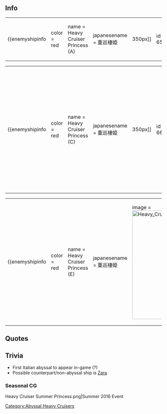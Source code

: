 ==Info==
{|
|
{{enemyshipinfo 
|color = red
|name = Heavy Cruiser Princess (A)
|japanesename = 重巡棲姫
|image = [[File:Heavy_Cruiser_Hime.png|350px]]
|id = 659
|class = Abyssal
|type = Heavy Cruiser
|hp = 350
|firepower = 160
|armor = 195
|torpedo = 82
|evasion = ?
|AA = 86
|aircraft = ?
|ASW = ?
|LOS = ?
|luck = ?
|speed = ?
|range = ?
|slot = 
|slot1= -
|slot2= -
|slot3= -
|slot4= -}}
| style="width:50px;" |
|

{{enemyshipinfo 
|color = red
|name = Heavy Cruiser Princess (B)
|japanesename = 重巡棲姫
|image = [[File:Heavy_Cruiser_Hime.png|350px]]
|id = 660
|class = Abyssal
|type = Heavy Cruiser
|hp = ?
|firepower = ?
|armor = ?
|torpedo = ?
|evasion = ?
|AA = 86
|aircraft = ?
|ASW = ?
|LOS = ?
|luck = ?
|speed = ?
|range = ?
|slot = 
|slot1= -
|slot2= -
|slot3= -
|slot4= -}}
|}
{|
|
{{enemyshipinfo 
|color = red
|name = Heavy Cruiser Princess (C)
|japanesename = 重巡棲姫
|image = [[File:Heavy_Cruiser_Hime.png|350px]]
|id = 661
|class = Abyssal
|type = Heavy Cruiser
|hp = ?
|firepower = ?
|armor = ?
|torpedo = ?
|evasion = ?
|AA = 86
|aircraft = ?
|ASW = ?
|LOS = ?
|luck = ?
|speed = ?
|range = ?
|slot = 
|slot1= -
|slot2= -
|slot3= -
|slot4= -}}
| style="width:50px;" |
|

{{enemyshipinfo 
|color = red
|name = Heavy Cruiser Princess (D)
|japanesename = 重巡棲姫
|image = [[File:Heavy Cruiser Hime dmg.png|350px]]
|id = 662
|class = Abyssal
|type = Heavy Cruiser
|hp = ?
|firepower = ?
|armor = ?
|torpedo = ?
|evasion = ?
|AA = ?
|aircraft = ?
|ASW = ?
|LOS = ?
|luck = ?
|speed = ?
|range = ?
|slot = 
|slot1= -
|slot2= -
|slot3= -
|slot4= -}}
|}
{|
|
{{enemyshipinfo 
|color = red
|name = Heavy Cruiser Princess (E)
|japanesename = 重巡棲姫
|image = [[File:Heavy Cruiser Hime dmg.png|350px]]
|id = 663
|class = Abyssal
|type = Heavy Cruiser
|hp = ?
|firepower = ?
|armor = ?
|torpedo = ?
|evasion = ?
|AA = ?
|aircraft = ?
|ASW = ?
|LOS = ?
|luck = ?
|speed = ?
|range = ?
|slot = 
|slot1= -
|slot2= -
|slot3= -
|slot4= -}}
| style="width:50px;" |
|
{{enemyshipinfo 
|color = red
|name = Heavy Cruiser Princess (F)
|japanesename = 重巡棲姫
|image = [[File:Heavy Cruiser Hime dmg.png|350px]]
|id = 664
|class = Abyssal
|type = Heavy Cruiser
|hp = ?
|firepower = ?
|armor = ?
|torpedo = ?
|evasion = ?
|AA = ?
|aircraft = ?
|ASW = ?
|LOS = ?
|luck = ?
|speed = ?
|range = ?
|slot = 
|slot1= -
|slot2= -
|slot3= -
|slot4= -}}
|}

==Quotes==
{{Abyssquote
|
|EN1 = 
|Note1 = 
|
|EN0 = 
|Note0 = 
|
|EN2 = 
|Note2 = 
|昼戦終了時 = ナニモカモ…モエテシマウ燃えてしまう…イヤダ…ワタシワ…クミテ…そうか…違うんだ…わたしは…あたしは… (Initial)

or


|EN3 = 
|Note3 = Initial sink line is currerntly unusued, the final form sink line is however used.
|Clip0 = {{Audio|file=Heavy_Cruiser_Hime_Intro.ogg}}{{Audio|file=Heavy_Cruiser_Hime_Final_Intro.ogg}}
|Clip1 = {{Audio|file=SHeavy_Cruiser_Hime_Attack.ogg}}{{Audio|file=Heavy_Cruiser_Hime_Final_Attack.ogg}}
|Clip2 = {{Audio|file=Heavy_Cruiser_Hime_Hit.ogg}}{{Audio|file=Heavy_Cruiser_Hime_Final_Hit.ogg}}
|Clip3 = {{Audio|file=Heavy_Cruiser_Hime_Final_Sunk.ogg}}
}}

==Trivia==
*First Italian abyssal to appear in-game (?)
*Possible counterpart/non-abyssal ship is [[Zara]]

===Seasonal CG===
<gallery>
Heavy Cruiser Summer Princess.png|Summer 2016 Event
</gallery>

{{enemyshiplist}}
[[Category:Abyssal Heavy Cruisers]]
